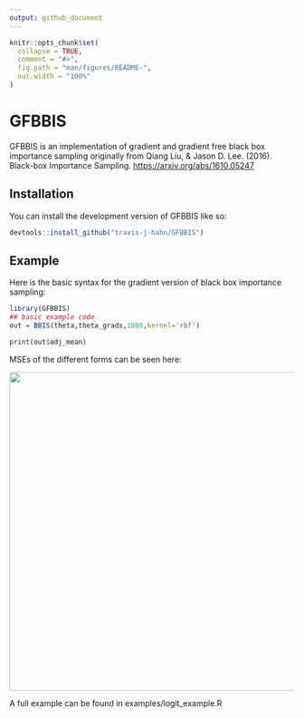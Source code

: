 ```yaml
---
output: github_document
---
```


<!-- README.md is generated from README.Rmd. Please edit that file -->

```r
knitr::opts_chunk$set(
  collapse = TRUE,
  comment = "#>",
  fig.path = "man/figures/README-",
  out.width = "100%"
)
```

# GFBBIS

<!-- badges: start -->

<!-- badges: end -->

GFBBIS is an implementation of gradient and gradient free black box importance sampling originally from Qiang Liu, & Jason D. Lee. (2016). Black-box Importance Sampling. <https://arxiv.org/abs/1610.05247>

## Installation

You can install the development version of GFBBIS like so:

``` r
devtools::install_github("travis-j-hahn/GFBBIS")
```

## Example

Here is the basic syntax for the gradient version of black box importance sampling:

```r
library(GFBBIS)
## basic example code
out = BBIS(theta,theta_grads,1000,kernel='rbf')

print(out$adj_mean)
```

MSEs of the different forms can be seen here:

![](examples/MSE_output){width="562"}

A full example can be found in examples/logit_example.R
